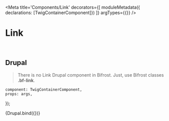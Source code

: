 


<Meta
    title='Components/Link'
    decorators={[
        moduleMetadata({ declarations: [TwigContainerComponent]})
    ]}
    argTypes={{}}
/>


# Link

<br/>


## Drupal

> There is no Link Drupal component in Bifrost.
> Just, use Bifrost classes <b>.bf-link</b>.

    component: TwigContainerComponent,
    props: args,
});


<Canvas  withSource='none'>
    <Story
        name='Drupal'
        height='600px'
        args={{
            elementPath : 'components/link/_doc/template.drupal',
        }}
    >
        {Drupal.bind({})}
    </Story>
</Canvas>
